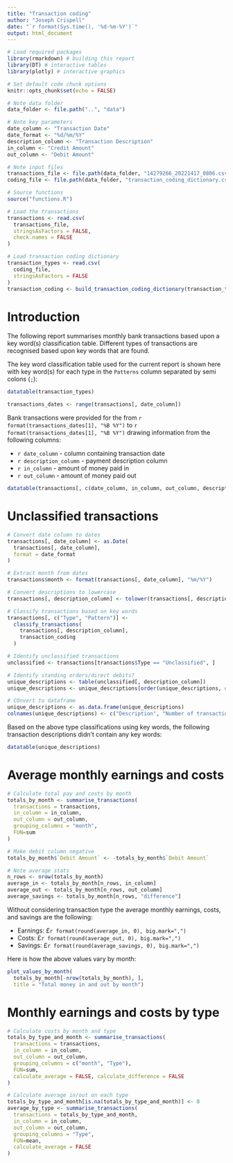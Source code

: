 ```yaml
---
title: "Transaction coding"
author: "Joseph Crispell"
date: "`r format(Sys.time(), '%d-%m-%Y')`"
output: html_document
---
```


```r
# Load required packages
library(rmarkdown) # building this report
library(DT) # interactive tables
library(plotly) # interactive graphics

# Set default code chunk options
knitr::opts_chunk$set(echo = FALSE)

# Note data folder
data_folder <- file.path("..", "data")

# Note key parameters
date_column <- "Transaction Date"
date_format <- "%d/%m/%Y"
description_column <- "Transaction Description"
in_column <- "Credit Amount"
out_column <- "Debit Amount"

# Note input files
transactions_file <- file.path(data_folder, "14279266_20221417_0806.csv")
coding_file <- file.path(data_folder, "transaction_coding_dictionary.csv")

# Source functions
source("functions.R")
```

```r

# Load the transactions
transactions <- read.csv(
  transactions_file, 
  stringsAsFactors = FALSE,
  check.names = FALSE
)

# Load transaction coding dictionary
transaction_types <- read.csv(
  coding_file,
  stringsAsFactors = FALSE
)
transaction_coding <- build_transaction_coding_dictionary(transaction_types)
```

# Introduction

The following report summarises monthly bank transactions based upon a key word(s) classification table. Different types of transactions are recognised based upon key words that are found.

The key word classification table  used for the current report is shown here with key word(s) for each type in the `Patterns` column separated by semi colons (`;`):
```r
datatable(transaction_types)
```

```r
transactions_dates <- range(transactions[, date_column])
```

Bank transactions were provided for the from `r format(transactions_dates[1], "%B %Y")` to `r format(transactions_dates[1], "%B %Y")` drawing information from the following columns:

- `r date_column` - column containing transaction date
- `r description_column` - payment description column
- `r in_column` - amount of money paid in
- `r out_column` - amount of money paid out

```r
datatable(transactions[, c(date_column, in_column, out_column, description_column)])
```

# Unclassified transactions

```r

# Convert date column to dates
transactions[, date_column] <- as.Date(
  transactions[, date_column], 
  format = date_format
)

# Extract month from dates
transactions$month <- format(transactions[, date_column], "%m/%Y")

# Convert descriptions to lowercase
transactions[, description_column] <- tolower(transactions[, description_column])

# Classify transactions based on key words
transactions[, c("Type", "Pattern")] <-  
  classify_transactions(
    transactions[, description_column],
    transaction_coding
  )
```

```r

# Identify unclassified transactions
unclassified <- transactions[transactions$Type == "Unclassified", ]

# Identify standing orders/direct debits?
unique_descriptions <- table(unclassified[, description_column])
unique_descriptions <- unique_descriptions[order(unique_descriptions, decreasing = TRUE)]

# COnvert to dataframe
unique_descriptions <- as.data.frame(unique_descriptions)
colnames(unique_descriptions) <- c("Description", "Number of transactions")
```

Based on the above type classifications using key words, the following transaction descriptions didn't contain any key words:

```r
datatable(unique_descriptions)
```

# Average monthly earnings and costs

```r
# Calculate total pay and costs by month
totals_by_month <- summarise_transactions(
  transactions = transactions,
  in_column = in_column,
  out_column = out_column,
  grouping_columns = "month",
  FUN=sum
)

# Make debit column negative
totals_by_month$`Debit Amount` <- -totals_by_month$`Debit Amount`

# Note average stats
n_rows <- nrow(totals_by_month)
average_in <- totals_by_month[n_rows, in_column]
average_out <- totals_by_month[n_rows, out_column]
average_savings <- totals_by_month[n_rows, "difference"]
```

Without considering transaction type the average monthly earnings, costs, and savings are the following:

- Earnings: £`r format(round(average_in, 0), big.mark=",")`
- Costs: £`r format(round(average_out, 0), big.mark=",")`
- Savings: £`r format(round(average_savings, 0), big.mark=",")`

Here is how the above values vary by month:
```r
plot_values_by_month(
  totals_by_month[-nrow(totals_by_month), ],
  title = "Total money in and out by month")
```


# Monthly earnings and costs by type

```r
# Calculate costs by month and type
totals_by_type_and_month <- summarise_transactions(
  transactions = transactions,
  in_column = in_column,
  out_column = out_column,
  grouping_columns = c("month", "Type"),
  FUN=sum,
  calculate_average = FALSE, calculate_difference = FALSE
)

# Calculate average in/out on each type
totals_by_type_and_month[is.na(totals_by_type_and_month)] <- 0
average_by_type <- summarise_transactions(
  transactions = totals_by_type_and_month,
  in_column = in_column,
  out_column = out_column,
  grouping_columns = "Type",
  FUN=mean,
  calculate_average = FALSE
)
```

